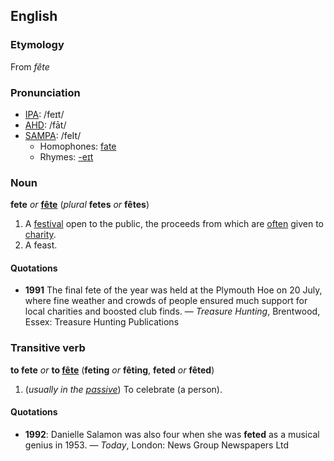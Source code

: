 ==English==
===Etymology===
From {{F.}} ''fête''

===Pronunciation===
*[[IPA]]: /feɪt/
*[[AHD]]: /fāt/
*[[SAMPA]]: /feIt/
**Homophones: [[fate]]
**Rhymes: [[Rhymes:English:-eɪt|-eɪt]]

===Noun===
'''fete''' ''or'' '''[[fête]]''' (''plural'' '''fetes''' ''or'' '''fêtes''')
# A [[festival]] open to the public, the proceeds from which are [[often]] given to [[charity]].
# A feast.

====Quotations====
*'''1991''' The final fete of the year was held at the Plymouth Hoe on 20 July, where fine weather and crowds of people ensured much support for local charities and boosted club finds. &mdash; ''Treasure Hunting'', Brentwood, Essex: Treasure Hunting Publications

===Transitive verb===
'''to fete''' ''or'' '''to [[fête]]''' ('''feting''' ''or'' '''fêting''', '''feted''' ''or'' '''fêted''')

#(''usually in the [[passive]]'') To celebrate (a person).

====Quotations====
*'''1992''': Danielle Salamon was also four when she was '''feted''' as a musical genius in 1953. &mdash; ''Today'', London: News Group Newspapers Ltd